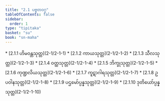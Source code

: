 ```yaml
---
title: "2.1 ပဗ္ဗတဝဂ္ဂ"
tableOfContents: false
sidebar:
  order: 1
type: "tipitaka"
basket: "su"
book: "sn-maha"
---
```



<DynamicBreadcrumb />



<TableOfContents book="sn-maha" section="2.1">
* [2.1.1 ဟိမဝန္တသုတ္တ](2-1/2-1-1)
* [2.1.2 ကာယသုတ္တ](2-1/2-1-2)
* [2.1.3 သီလသုတ္တ](2-1/2-1-3)
* [2.1.4 ဝတ္ထသုတ္တ](2-1/2-1-4)
* [2.1.5 ဘိက္ခုသုတ္တ](2-1/2-1-5)
* [2.1.6 ကုဏ္ဍလိယသုတ္တ](2-1/2-1-6)
* [2.1.7 ကူဋာဂါရသုတ္တ](2-1/2-1-7)
* [2.1.8 ဥပဝါနသုတ္တ](2-1/2-1-8)
* [2.1.9 ပဌမော်ပ္ပန္နသုတ္တ](2-1/2-1-9)
* [2.1.10 ဒုတိယော်ပ္ပန္နသုတ္တ](2-1/2-1-10)
</TableOfContents>